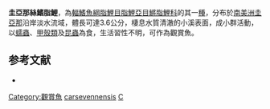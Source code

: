 {{Orphan|time=2016-12-21T15:01:12+00:00}}

{{Speciesbox
| status = NE
| status_system = IUCN3.1
| genus = Copella
| species = carsevennensis
| authority = {{le|查爾斯·塔特·里根|Charles Tate Regan|Regan}}, 1912
| synonyms = *''Copeina carsevennensis''<br /><small>Regan, 1912</small>
}}
'''圭亞那絲鰭脂鯉'''，為[[輻鰭魚綱|輻鰭魚綱]][[脂鯉目|脂鯉目]][[脂鯉亞目|脂鯉亞目]][[鱂脂鯉科|鱂脂鯉科]]的其一[[種|種]]，分布於[[南美洲|南美洲]][[圭亞那|圭亞那]]沿岸淡水流域，體長可達3.6公分，棲息水質清澈的小溪表面，成小群活動，以[[蠕蟲|蠕蟲]]、[[甲殼類|甲殼類]]及[[昆蟲|昆蟲]]為食，生活習性不明，可作為觀賞魚。

==参考文献==
{{refbegin}}
*{{FishBase_species|genus=Copella|species=carsevennensis|year=2013|month=10}}
{{refend}}
{{Taxonbar|from=Q868986}}

[[Category:觀賞魚|Category:觀賞魚]]
[[Category:絲鰭脂鯉屬|carsevennensis]]
[[Category:1912年描述的魚類|C]]